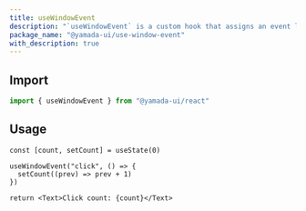 ```yaml
---
title: useWindowEvent
description: "`useWindowEvent` is a custom hook that assigns an event listener to `window`."
package_name: "@yamada-ui/use-window-event"
with_description: true
---
```


## Import

```ts
import { useWindowEvent } from "@yamada-ui/react"
```

## Usage

```tsx functional=true
const [count, setCount] = useState(0)

useWindowEvent("click", () => {
  setCount((prev) => prev + 1)
})

return <Text>Click count: {count}</Text>
```
